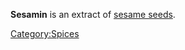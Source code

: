 {{copy to wiktionary}}
'''Sesamin''' is an extract of [[sesame|sesame seeds]].

[[Category:Spices]]


{{ingredient-stub}}